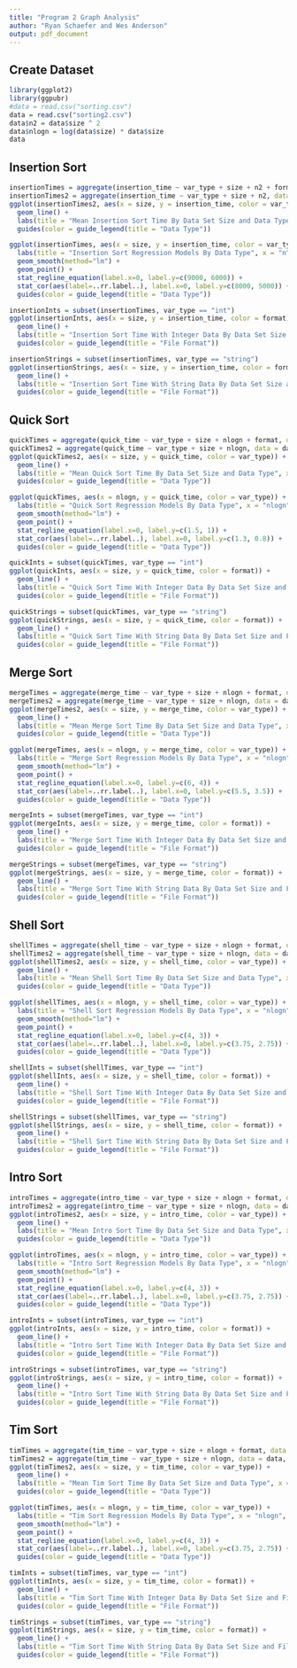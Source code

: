 ```yaml
---
title: "Program 2 Graph Analysis"
author: "Ryan Schaefer and Wes Anderson"
output: pdf_document
---
```


## Create Dataset
```r
library(ggplot2)
library(ggpubr)
#data = read.csv("sorting.csv")
data = read.csv("sorting2.csv")
data$n2 = data$size ^ 2
data$nlogn = log(data$size) * data$size
data
```


## Insertion Sort
```r
insertionTimes = aggregate(insertion_time ~ var_type + size + n2 + format, data = data, FUN = mean)
insertionTimes2 = aggregate(insertion_time ~ var_type + size + n2, data = data, FUN = mean)
ggplot(insertionTimes2, aes(x = size, y = insertion_time, color = var_type)) + 
  geom_line() + 
  labs(title = "Mean Insertion Sort Time By Data Set Size and Data Type", x = "n", y = "Insertion Sort Time") + 
  guides(color = guide_legend(title = "Data Type"))
```

```r
ggplot(insertionTimes, aes(x = size, y = insertion_time, color = var_type)) +
  labs(title = "Insertion Sort Regression Models By Data Type", x = "n^2", y = "Insertion Sort Time") +
  geom_smooth(method="lm") +
  geom_point() +
  stat_regline_equation(label.x=0, label.y=c(9000, 6000)) +
  stat_cor(aes(label=..rr.label..), label.x=0, label.y=c(8000, 5000)) +
  guides(color = guide_legend(title = "Data Type"))
```

```r
insertionInts = subset(insertionTimes, var_type == "int")
ggplot(insertionInts, aes(x = size, y = insertion_time, color = format)) + 
  geom_line() + 
  labs(title = "Insertion Sort Time With Integer Data By Data Set Size and File Format", x = "n", y = "Insertion Sort Time") + 
  guides(color = guide_legend(title = "File Format"))
```

```r
insertionStrings = subset(insertionTimes, var_type == "string")
ggplot(insertionStrings, aes(x = size, y = insertion_time, color = format)) + 
  geom_line() + 
  labs(title = "Insertion Sort Time With String Data By Data Set Size and File Format", x = "n", y = "Insertion Sort Time") + 
  guides(color = guide_legend(title = "File Format"))
```


## Quick Sort
```r
quickTimes = aggregate(quick_time ~ var_type + size + nlogn + format, data = data, FUN = mean)
quickTimes2 = aggregate(quick_time ~ var_type + size + nlogn, data = data, FUN = mean)
ggplot(quickTimes2, aes(x = size, y = quick_time, color = var_type)) + 
  geom_line() + 
  labs(title = "Mean Quick Sort Time By Data Set Size and Data Type", x = "n", y = "Quick Sort Time") + 
  guides(color = guide_legend(title = "Data Type"))
```

```r
ggplot(quickTimes, aes(x = nlogn, y = quick_time, color = var_type)) +
  labs(title = "Quick Sort Regression Models By Data Type", x = "nlogn", y = "Insertion Sort Time") +
  geom_smooth(method="lm") +
  geom_point() +
  stat_regline_equation(label.x=0, label.y=c(1.5, 1)) +
  stat_cor(aes(label=..rr.label..), label.x=0, label.y=c(1.3, 0.8)) +
  guides(color = guide_legend(title = "Data Type"))
```

```r
quickInts = subset(quickTimes, var_type == "int")
ggplot(quickInts, aes(x = size, y = quick_time, color = format)) + 
  geom_line() + 
  labs(title = "Quick Sort Time With Integer Data By Data Set Size and File Format", x = "n", y = "Quick Sort Time") + 
  guides(color = guide_legend(title = "File Format"))
```

```r
quickStrings = subset(quickTimes, var_type == "string")
ggplot(quickStrings, aes(x = size, y = quick_time, color = format)) + 
  geom_line() + 
  labs(title = "Quick Sort Time With String Data By Data Set Size and File Format", x = "n", y = "Quick Sort Time") + 
  guides(color = guide_legend(title = "File Format"))
```


## Merge Sort
```r
mergeTimes = aggregate(merge_time ~ var_type + size + nlogn + format, data = data, FUN = mean)
mergeTimes2 = aggregate(merge_time ~ var_type + size + nlogn, data = data, FUN = mean)
ggplot(mergeTimes2, aes(x = size, y = merge_time, color = var_type)) + 
  geom_line() + 
  labs(title = "Mean Merge Sort Time By Data Set Size and Data Type", x = "n", y = "Merge Sort Time") + 
  guides(color = guide_legend(title = "Data Type"))
```

```r
ggplot(mergeTimes, aes(x = nlogn, y = merge_time, color = var_type)) +
  labs(title = "Merge Sort Regression Models By Data Type", x = "nlogn", y = "Merge Sort Time") +
  geom_smooth(method="lm") +
  geom_point() +
  stat_regline_equation(label.x=0, label.y=c(6, 4)) +
  stat_cor(aes(label=..rr.label..), label.x=0, label.y=c(5.5, 3.5)) +
  guides(color = guide_legend(title = "Data Type"))
```

```r
mergeInts = subset(mergeTimes, var_type == "int")
ggplot(mergeInts, aes(x = size, y = merge_time, color = format)) + 
  geom_line() + 
  labs(title = "Merge Sort Time With Integer Data By Data Set Size and File Format", x = "n", y = "Merge Sort Time") + 
  guides(color = guide_legend(title = "File Format"))
```

```r
mergeStrings = subset(mergeTimes, var_type == "string")
ggplot(mergeStrings, aes(x = size, y = merge_time, color = format)) + 
  geom_line() + 
  labs(title = "Merge Sort Time With String Data By Data Set Size and File Format", x = "n", y = "Merge Sort Time") + 
  guides(color = guide_legend(title = "File Format"))
```


## Shell Sort
```r
shellTimes = aggregate(shell_time ~ var_type + size + nlogn + format, data = data, FUN = mean)
shellTimes2 = aggregate(shell_time ~ var_type + size + nlogn, data = data, FUN = mean)
ggplot(shellTimes2, aes(x = size, y = shell_time, color = var_type)) + 
  geom_line() + 
  labs(title = "Mean Shell Sort Time By Data Set Size and Data Type", x = "n", y = "Shell Sort Time") + 
  guides(color = guide_legend(title = "Data Type"))
```

```r
ggplot(shellTimes, aes(x = nlogn, y = shell_time, color = var_type)) +
  labs(title = "Shell Sort Regression Models By Data Type", x = "nlogn", y = "Shell Sort Time") +
  geom_smooth(method="lm") +
  geom_point() +
  stat_regline_equation(label.x=0, label.y=c(4, 3)) +
  stat_cor(aes(label=..rr.label..), label.x=0, label.y=c(3.75, 2.75)) +
  guides(color = guide_legend(title = "Data Type"))
```

```r
shellInts = subset(shellTimes, var_type == "int")
ggplot(shellInts, aes(x = size, y = shell_time, color = format)) + 
  geom_line() + 
  labs(title = "Shell Sort Time With Integer Data By Data Set Size and File Format", x = "n", y = "Shell Sort Time") + 
  guides(color = guide_legend(title = "File Format"))
```

```r
shellStrings = subset(shellTimes, var_type == "string")
ggplot(shellStrings, aes(x = size, y = shell_time, color = format)) + 
  geom_line() + 
  labs(title = "Shell Sort Time With String Data By Data Set Size and File Format", x = "n", y = "Shell Sort Time") + 
  guides(color = guide_legend(title = "File Format"))
```


## Intro Sort
```r
introTimes = aggregate(intro_time ~ var_type + size + nlogn + format, data = data, FUN = mean)
introTimes2 = aggregate(intro_time ~ var_type + size + nlogn, data = data, FUN = mean)
ggplot(introTimes2, aes(x = size, y = intro_time, color = var_type)) + 
  geom_line() + 
  labs(title = "Mean Intro Sort Time By Data Set Size and Data Type", x = "n", y = "Intro Sort Time") + 
  guides(color = guide_legend(title = "Data Type"))
```

```r
ggplot(introTimes, aes(x = nlogn, y = intro_time, color = var_type)) +
  labs(title = "Intro Sort Regression Models By Data Type", x = "nlogn", y = "Intro Sort Time") +
  geom_smooth(method="lm") +
  geom_point() +
  stat_regline_equation(label.x=0, label.y=c(4, 3)) +
  stat_cor(aes(label=..rr.label..), label.x=0, label.y=c(3.75, 2.75)) +
  guides(color = guide_legend(title = "Data Type"))
```

```r
introInts = subset(introTimes, var_type == "int")
ggplot(introInts, aes(x = size, y = intro_time, color = format)) + 
  geom_line() + 
  labs(title = "Intro Sort Time With Integer Data By Data Set Size and File Format", x = "n", y = "Intro Sort Time") + 
  guides(color = guide_legend(title = "File Format"))
```

```r
introStrings = subset(introTimes, var_type == "string")
ggplot(introStrings, aes(x = size, y = intro_time, color = format)) + 
  geom_line() + 
  labs(title = "Intro Sort Time With String Data By Data Set Size and File Format", x = "n", y = "Intro Sort Time") + 
  guides(color = guide_legend(title = "File Format"))
```


## Tim Sort
```r
timTimes = aggregate(tim_time ~ var_type + size + nlogn + format, data = data, FUN = mean)
timTimes2 = aggregate(tim_time ~ var_type + size + nlogn, data = data, FUN = mean)
ggplot(timTimes2, aes(x = size, y = tim_time, color = var_type)) + 
  geom_line() + 
  labs(title = "Mean Tim Sort Time By Data Set Size and Data Type", x = "n", y = "Tim Sort Time") + 
  guides(color = guide_legend(title = "Data Type"))
```

```r
ggplot(timTimes, aes(x = nlogn, y = tim_time, color = var_type)) +
  labs(title = "Tim Sort Regression Models By Data Type", x = "nlogn", y = "Tim Sort Time") +
  geom_smooth(method="lm") +
  geom_point() +
  stat_regline_equation(label.x=0, label.y=c(4, 3)) +
  stat_cor(aes(label=..rr.label..), label.x=0, label.y=c(3.75, 2.75)) +
  guides(color = guide_legend(title = "Data Type"))
```

```r
timInts = subset(timTimes, var_type == "int")
ggplot(timInts, aes(x = size, y = tim_time, color = format)) + 
  geom_line() + 
  labs(title = "Tim Sort Time With Integer Data By Data Set Size and File Format", x = "n", y = "Tim Sort Time") + 
  guides(color = guide_legend(title = "File Format"))
```

```r
timStrings = subset(timTimes, var_type == "string")
ggplot(timStrings, aes(x = size, y = tim_time, color = format)) + 
  geom_line() + 
  labs(title = "Tim Sort Time With String Data By Data Set Size and File Format", x = "n", y = "Tim Sort Time") + 
  guides(color = guide_legend(title = "File Format"))
```

